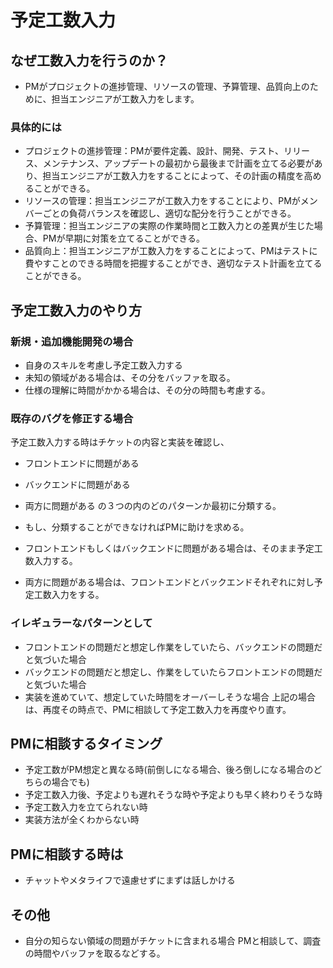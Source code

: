 # 予定工数入力

## なぜ工数入力を行うのか？
* PMがプロジェクトの進捗管理、リソースの管理、予算管理、品質向上のために、担当エンジニアが工数入力をします。

### 具体的には
* プロジェクトの進捗管理：PMが要件定義、設計、開発、テスト、リリース、メンテナンス、アップデートの最初から最後まで計画を立てる必要があり、担当エンジニアが工数入力をすることによって、その計画の精度を高めることができる。
* リソースの管理：担当エンジニアが工数入力をすることにより、PMがメンバーごとの負荷バランスを確認し、適切な配分を行うことができる。
* 予算管理：担当エンジニアの実際の作業時間と工数入力との差異が生じた場合、PMが早期に対策を立てることができる。
* 品質向上：担当エンジニアが工数入力をすることによって、PMはテストに費やすことのできる時間を把握することができ、適切なテスト計画を立てることができる。

## 予定工数入力のやり方

### 新規・追加機能開発の場合
* 自身のスキルを考慮し予定工数入力する
* 未知の領域がある場合は、その分をバッファを取る。
* 仕様の理解に時間がかかる場合は、その分の時間も考慮する。

### 既存のバグを修正する場合
予定工数入力する時はチケットの内容と実装を確認し、
* フロントエンドに問題がある
* バックエンドに問題がある
* 両方に問題がある
の３つの内のどのパターンか最初に分類する。

* もし、分類することができなければPMに助けを求める。

* フロントエンドもしくはバックエンドに問題がある場合は、そのまま予定工数入力する。

* 両方に問題がある場合は、フロントエンドとバックエンドそれぞれに対し予定工数入力をする。


### イレギュラーなパターンとして
* フロントエンドの問題だと想定し作業をしていたら、バックエンドの問題だと気づいた場合
* バックエンドの問題だと想定し、作業をしていたらフロントエンドの問題だと気づいた場合
* 実装を進めていて、想定していた時間をオーバーしそうな場合
上記の場合は、再度その時点で、PMに相談して予定工数入力を再度やり直す。

## PMに相談するタイミング
* 予定工数がPM想定と異なる時(前倒しになる場合、後ろ倒しになる場合のどちらの場合でも)
* 予定工数入力後、予定よりも遅れそうな時や予定よりも早く終わりそうな時
* 予定工数入力を立てられない時
* 実装方法が全くわからない時

## PMに相談する時は
* チャットやメタライフで遠慮せずにまずは話しかける

## その他
* 自分の知らない領域の問題がチケットに含まれる場合
PMと相談して、調査の時間やバッファを取るなどする。
